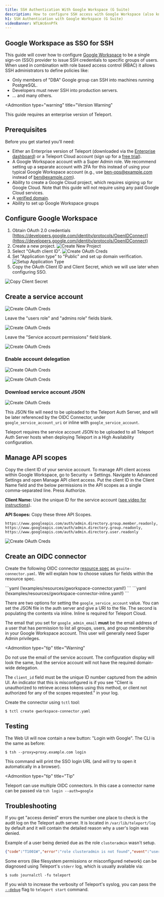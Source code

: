 ```yaml
---
title: SSH Authentication With Google Workspace (G Suite)
description: How to configure SSH access with Google Workspace (also known as G Suite) using Teleport
h1: SSH Authentication with Google Workspace (G Suite)
videoBanner: WTLWc6nnPfk
---
```


## Google Workspace as SSO for SSH

This guide will cover how to configure [Google Workspace](https://workspace.google.com/) to be a
single sign-on (SSO) provider to issue SSH credentials to specific groups of users.
When used in combination with role based access control (RBAC) it allows SSH administrators
to define policies like:

- Only members of "DBA" Google group can SSH into machines running PostgreSQL.
- Developers must never SSH into production servers.
- ... and many others.

<Admonition
  type="warning"
  title="Version Warning"
>
  This guide requires an enterprise version of Teleport.
</Admonition>

## Prerequisites

Before you get started you’ll need:

- Either an Enterprise version of Teleport (downloaded via the [Enterprise dashboard](https://dashboard.gravitational.com/web/login)) or a Teleport Cloud account (sign up for a [free trial](https://goteleport.com/signup/)).
- A Google Workspace account with a Super Admin role. We recommend setting up a separate account with 2FA for this instead of using your typical Google Workspace account (e.g., use ben-ops@example.com instead of ben@example.com).
- Ability to create a Google Cloud project, which requires signing up for Google Cloud. Note that this guide will not require using any paid Google Cloud services.
- A [verified domain](https://support.google.com/a/answer/60216?hl=en).
- Ability to set up Google Workspace groups

## Configure Google Workspace

1. Obtain OAuth 2.0 credentials
   [https://developers.google.com/identity/protocols/OpenIDConnect](https://developers.google.com/identity/protocols/OpenIDConnect)
2. Create a new project.
   ![Create New Project](../../../img/gsuite/gsuite-1-new-project.png)
3. Select "OAuth client ID".
   ![Create OAuth Creds](../../../img/gsuite/gsuite-2-created-creds.png)
4. Set "Application type" to "Public" and set up domain verification.
   ![Setup Application Type](../../../img/gsuite/gsuite-3-oauth.png)
5. Copy the OAuth Client ID and Client Secret, which we will use later when configuring SSO.

![Copy Client Secret](../../../img/gsuite/gsuite-5-copy-client-id.png)

## Create a service account

![Create OAuth Creds](../../../img/gsuite/gsuite-5a-service-account.png)

Leave the "users role" and "admins role" fields blank.

![Create OAuth Creds](../../../img/gsuite/gsuite-5b-service-account.png)

Leave the "Service account permissions" field blank.

![Create OAuth Creds](../../../img/gsuite/gsuite-5c-service-account.png)

### Enable account delegation

![Create OAuth Creds](../../../img/gsuite/gsuite-5d-service-account-delegation.png)

![Create OAuth Creds](../../../img/gsuite/gsuite-5e-enable-delegation@2x.png)

### Download service account JSON

![Create OAuth Creds](../../../img/gsuite/gsuite-5f-download-json.png)

This JSON file will need to be uploaded to the Teleport Auth Server, and will be later referenced by
the OIDC Connector, under `google_service_account_uri` or inline with `google_service_account`.

<Admonition type="note">
  Teleport requires the service account JSON to be uploaded to all Teleport Auth Server hosts when deploying Teleport in a High Availability configuration.
</Admonition>

## Manage API scopes

Copy the client ID of your service account. To manage API client access within Google Workspace, go to Security -> Settings.  Navigate to Advanced Settings and open Manage API client access. Put the client ID in the Client Name field and the below permissions in the API scopes as a single comma-separated line. Press Authorize.

**Client Name:** Use the unique ID for the service account ([see video for instructions](https://youtu.be/DG97l8WJ6oU?t=281)).

**API Scopes:** Copy these three API Scopes.


```
https://www.googleapis.com/auth/admin.directory.group.member.readonly, https://www.googleapis.com/auth/admin.directory.group.readonly, https://www.googleapis.com/auth/admin.directory.user.readonly
```

![Create OAuth Creds](../../../img/gsuite/gsuite-6a-manage-access.png)


## Create an OIDC connector

Create the following OIDC connector [resource spec](../../setup/reference/resources.mdx) as `gsuite-connector.yaml`. We will explain how to choose values for fields within the resource spec.

<Tabs>
  <TabItem label="Google Service Account via URI">
    ```yaml
    (!examples/resources/gworkspace-connector.yaml!)
    ```
  </TabItem>

  <TabItem label="Google Service Account via inline (required for Teleport Cloud)">
    ```yaml
    (!examples/resources/gworkspace-connector-inline.yaml!)
    ```
  </TabItem>
</Tabs>

There are two options for setting the `google_service_account` value. You can set the JSON file in the auth server and give a URI to the file.
The second is populating the contents via inline.  Inline is required for Teleport Cloud.

The email that you set for `google_admin_email` **must** be the email address of a user that has permission to list all groups, users, and group membership in your Google Workspace account. This user will generally need Super Admin privileges.

<Admonition
type="tip"
title="Warning"
>
Do not use the email of the service account. The configuration display will look the same, but the service account will not have the required domain-wide delegation.
</Admonition>

The `client_id` field must be the unique ID number captured from the admin UI. An indicator that this is misconfigured is if you see "Client is unauthorized to retrieve access tokens using this method, or client not authorized for any of the scopes requested." in your log.


Create the connector using `tctl` tool:

```bsh
$ tctl create gworkspace-connector.yaml
```

## Testing

The Web UI will now contain a new button: "Login with Google". The CLI is
the same as before:

```bsh
$ tsh --proxy=proxy.example.com login
```

This command will print the SSO login URL (and will try to open it
automatically in a browser).

<Admonition
  type="tip"
  title="Tip"
>
  Teleport can use multiple OIDC connectors. In this case a connector name
  can be passed via `tsh login --auth=google`
</Admonition>

## Troubleshooting

If you get "access denied" errors the number one place to check is the audit
log on the Teleport auth server. It is located in `/var/lib/teleport/log` by
default and it will contain the detailed reason why a user's login was denied.

Example of a user being denied due as the role `clusteradmin` wasn't setup.

```json
{"code":"T1001W","error":"role clusteradmin is not found","event":"user.login","method":"oidc","success":false,"time":"2019-06-15T19:38:07Z","uid":"cd9e45d0-b68c-43c3-87cf-73c4e0ec37e9"}
```

Some errors (like filesystem permissions or misconfigured network) can be
diagnosed using Teleport's `stderr` log, which is usually available via:

```bsh
$ sudo journalctl -fu teleport
```

If you wish to increase the verbosity of Teleport's syslog, you can pass the
[`--debug`](../../setup/reference/cli.mdx#teleport-start) flag to `teleport start` command.
